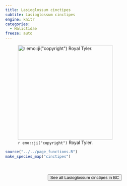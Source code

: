 ```yaml
---
title: Lasioglossum cinctipes
subtite: Lasioglossum cinctipes
engine: knitr
categories:
  - Halictidae
freeze: auto
---
```

![`r emo::ji("copyright")` Royal Tyler.](https://inaturalist-open-data.s3.amazonaws.com/photos/60918516/large.jpg){height=300}





```r
source("../../page_functions.R")
make_species_map("cinctipes")
```
<br><br>
<center>


<a href="https://inaturalist.ca/observations?place_id=any&subview=map&taxon_id=199106"><button type="button" class="btn btn-secondary">See all Lasioglossum cinctipes in BC <i class="fa-solid fa-arrow-up-right-from-square"></i> </button></a>
</center>
